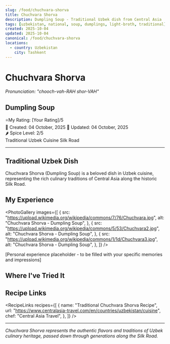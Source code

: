 ```yaml
---
slug: /food/chuchvara-shorva
title: Chuchvara Shorva
description: Dumpling Soup - Traditional Uzbek dish from Central Asia
tags: [uzbekistan, national, soup, dumplings, light-broth, traditional]
created: 2025-10-04
updated: 2025-10-04
canonical: /food/chuchvara-shorva
locations:
  - country: Uzbekistan
    city: Tashkent
---
```



# Chuchvara Shorva

_Pronunciation: "chooch-vah-RAH shor-VAH"_

## Dumpling Soup

<div className="food-rating">
  <span className="star">⭐</span>My Rating: [Your Rating]/5
</div>

<div className="food-metadata">
  <span className="food-date">📅 Created: 04 October, 2025</span>
  <span className="food-date">🔄 Updated: 04 October, 2025</span>
</div>

<div className="spice-level">🌶️ Spice Level: 2/5</div>

<div className="food-tags">
  <span className="food-tag">Traditional</span>
  <span className="food-tag">Uzbek Cuisine</span>
  <span className="food-tag">Silk Road</span>
</div>

---

## Traditional Uzbek Dish

Chuchvara Shorva (Dumpling Soup) is a beloved dish in Uzbek cuisine, representing the rich culinary traditions of Central Asia along the historic Silk Road.

## My Experience

<PhotoGallery
  images={[
    {
      src: "https://upload.wikimedia.org/wikipedia/commons/7/76/Chuchvara.jpg",
      alt: "Chuchvara Shorva - Dumpling Soup",
    },
    {
      src: "https://upload.wikimedia.org/wikipedia/commons/5/53/Chuchvara2.jpg",
      alt: "Chuchvara Shorva - Dumpling Soup",
    },
    {
      src: "https://upload.wikimedia.org/wikipedia/commons/1/1d/Chuchvara3.jpg",
      alt: "Chuchvara Shorva - Dumpling Soup",
    },
  ]}
/>

[Personal experience placeholder - to be filled with your specific memories and impressions]

## Where I've Tried It

<MapEmbed
  location="Tashkent, Uzbekistan"
  description="Traditional preparation across Uzbekistan"
/>

## Recipe Links

<RecipeLinks
  recipes={[
    {
      name: "Traditional Chuchvara Shorva Recipe",
      url: "https://www.centralasia-travel.com/en/countries/uzbekistan/cuisine",
      chef: "Central Asia Travel",
    },
  ]}
/>

---

_Chuchvara Shorva represents the authentic flavors and traditions of Uzbek culinary heritage, passed down through generations along the Silk Road._
